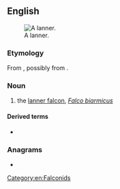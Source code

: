 ==English==
[[Image:Lanner Falcon 800.jpg|thumb|A lanner.]]

===Etymology===
From {{etyl|frm|en}} {{m|frm|lanier||cowardly}}, possibly from {{etyl|la|en}} {{m|la|lānārius}}.

===Noun===
{{en-noun}}

# the [[lanner falcon]], ''[[Falco biarmicus]]''

====Derived terms====
* {{l|en|lanneret}}

{{wikipedia|Lanner Falcon}}

===Anagrams===
* {{anagrams|en|rannel}}

[[Category:en:Falconids]]